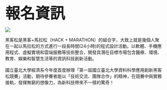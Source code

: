 <font size="10px"><div align="center"><strong>報名資訊</strong></div></font>

<img src="https://i.imgur.com/BAmFDyF.jpg" align="center">

<div align="center">黑客松是黑客+馬拉松（HACK + MARATHON）的組合字，大致上就是幾個人聚在一起以馬拉松的方式進行一段長時間(24小時)的程式設計活動。以軟體、手機應用程式、虛擬實境和雲端服務等技術整合，開發具潛在目標市場包含醫療、環境、教育、娛樂和智慧生活等的資訊科技創新活動。<br><br>國立臺北大學經濟系今年度首度辦理「第一屆國立臺北大學資料科學應用創新黑客松競賽」活動，期待參賽者能以「技術交流、團隊合作」的精神，在競賽中與實務接軌，發揮無窮的想像力，為新科技帶來不一樣的驚奇！</div>